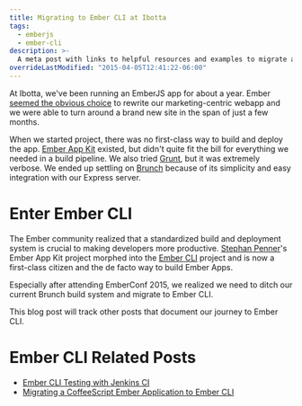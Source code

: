 ```yaml
---
title: Migrating to Ember CLI at Ibotta
tags:
  - emberjs
  - ember-cli
description: >-
  A meta post with links to helpful resources and examples to migrate a project to Ember CLI.
overrideLastModified: "2015-04-05T12:41:22-06:00"
---
```


At Ibotta, we've been running an EmberJS app for about a year. Ember
[seemed the obvious choice](/blog/2014/08/22/getting-started-with-ember-js) to rewrite our marketing-centric webapp and
we were able to turn around a brand new site in the span of just a few months.

When we started project, there was no first-class way to build and deploy the app.
[Ember App Kit](https://github.com/stefanpenner/ember-app-kit) existed, but didn't quite fit the bill for everything we
needed in a build pipeline. We also tried [Grunt](http://gruntjs.com/), but it was extremely verbose. We ended up
settling on [Brunch](http://brunch.io/) because of its simplicity and easy integration with our Express server.

# Enter Ember CLI

The Ember community realized that a standardized build and deployment system is crucial to making developers more
productive. [Stephan Penner](https://twitter.com/stefanpenner)'s Ember App Kit project morphed into the
[Ember CLI](http://www.ember-cli.com/) project and is now a first-class citizen and the de facto way to build Ember
Apps.

Especially after attending EmberConf 2015, we realized we need to ditch our current Brunch build system and migrate to
Ember CLI.

This blog post will track other posts that document our journey to Ember CLI.

# Ember CLI Related Posts

- [Ember CLI Testing with Jenkins CI](/blog/2015/03/22/ember-cli-testing-with-jenkins)
- [Migrating a CoffeeScript Ember Application to Ember CLI](/blog/2015/03/23/coffeescript-to-ember-cli)
